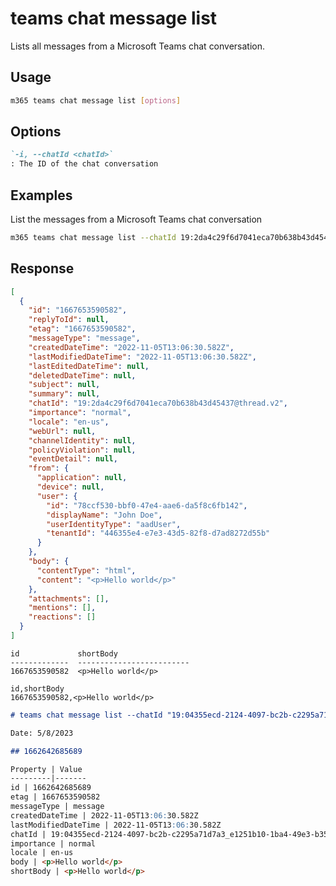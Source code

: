 
# teams chat message list

Lists all messages from a Microsoft Teams chat conversation.

## Usage

```sh
m365 teams chat message list [options]
```

## Options

```md defintion-list
`-i, --chatId <chatId>`
: The ID of the chat conversation
```

<Global />

## Examples

List the messages from a Microsoft Teams chat conversation

```sh
m365 teams chat message list --chatId 19:2da4c29f6d7041eca70b638b43d45437@thread.v2
```

## Response

<Tabs>
  <TabItem value="JSON">

  ```json
  [
    {
      "id": "1667653590582",
      "replyToId": null,
      "etag": "1667653590582",
      "messageType": "message",
      "createdDateTime": "2022-11-05T13:06:30.582Z",
      "lastModifiedDateTime": "2022-11-05T13:06:30.582Z",
      "lastEditedDateTime": null,
      "deletedDateTime": null,
      "subject": null,
      "summary": null,
      "chatId": "19:2da4c29f6d7041eca70b638b43d45437@thread.v2",
      "importance": "normal",
      "locale": "en-us",
      "webUrl": null,
      "channelIdentity": null,
      "policyViolation": null,
      "eventDetail": null,
      "from": {
        "application": null,
        "device": null,
        "user": {
          "id": "78ccf530-bbf0-47e4-aae6-da5f8c6fb142",
          "displayName": "John Doe",
          "userIdentityType": "aadUser",
          "tenantId": "446355e4-e7e3-43d5-82f8-d7ad8272d55b"
        }
      },
      "body": {
        "contentType": "html",
        "content": "<p>Hello world</p>"
      },
      "attachments": [],
      "mentions": [],
      "reactions": []
    }
  ]
  ```

  </TabItem>
  <TabItem value="Text">

  ```text
  id             shortBody
  -------------  -------------------------
  1667653590582  <p>Hello world</p>
  ```

  </TabItem>
  <TabItem value="CSV">

  ```csv
  id,shortBody
  1667653590582,<p>Hello world</p>
  ```

  </TabItem>
  <TabItem value="Markdown">

  ```md
  # teams chat message list --chatId "19:04355ecd-2124-4097-bc2b-c2295a71d7a3_e1251b10-1ba4-49e3-b35a-933e3f21772b@unq.gbl.spaces"

  Date: 5/8/2023

  ## 1662642685689

  Property | Value
  ---------|-------
  id | 1662642685689
  etag | 1667653590582
  messageType | message
  createdDateTime | 2022-11-05T13:06:30.582Z
  lastModifiedDateTime | 2022-11-05T13:06:30.582Z
  chatId | 19:04355ecd-2124-4097-bc2b-c2295a71d7a3_e1251b10-1ba4-49e3-b35a-933e3f21772b@unq.gbl.spaces
  importance | normal
  locale | en-us
  body | <p>Hello world</p>
  shortBody | <p>Hello world</p>
  ```

  </TabItem>
</Tabs>

